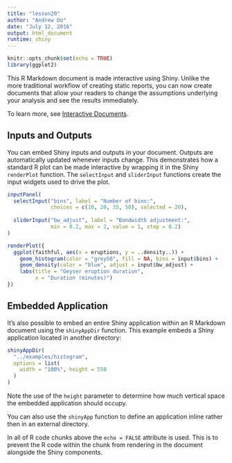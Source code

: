 ---
title: "lesson20"
author: "Andrew Do"
date: "July 12, 2016"
output: html_document
runtime: shiny
---

```{r setup, include=FALSE}
knitr::opts_chunk$set(echo = TRUE)
library(ggplot2)
```

This R Markdown document is made interactive using Shiny. Unlike the more traditional workflow of creating static reports, you can now create documents that allow your readers to change the assumptions underlying your analysis and see the results immediately. 

To learn more, see [Interactive Documents](http://rmarkdown.rstudio.com/authoring_shiny.html).

## Inputs and Outputs

You can embed Shiny inputs and outputs in your document. Outputs are automatically updated whenever inputs change.  This demonstrates how a standard R plot can be made interactive by wrapping it in the Shiny `renderPlot` function. The `selectInput` and `sliderInput` functions create the input widgets used to drive the plot.

```{r eruptions ggplot, echo=FALSE}
inputPanel(
  selectInput("bins", label = "Number of bins:",
              choices = c(10, 20, 35, 50), selected = 20),
  
  sliderInput("bw_adjust", label = "Bandwidth adjustment:",
              min = 0.2, max = 2, value = 1, step = 0.2)
)

renderPlot({
  ggplot(faithful, aes(x = eruptions, y = ..density..)) +
    geom_histogram(color = "grey50", fill = NA, bins = input$bins) +
    geom_density(color = "blue", adjust = input$bw_adjust) +
    labs(title = "Geyser eruption duration",
         x = "Duration (minutes)")
})
```

## Embedded Application

It's also possible to embed an entire Shiny application within an R Markdown document using the `shinyAppDir` function. This example embeds a Shiny application located in another directory:

```{r tabsets, echo=FALSE}
shinyAppDir(
  "../examples/histogram",
  options = list(
    width = "100%", height = 550
  )
)
```

Note the use of the `height` parameter to determine how much vertical space the embedded application should occupy.

You can also use the `shinyApp` function to define an application inline rather then in an external directory.

In all of R code chunks above the `echo = FALSE` attribute is used. This is to prevent the R code within the chunk from rendering in the document alongside the Shiny components.



